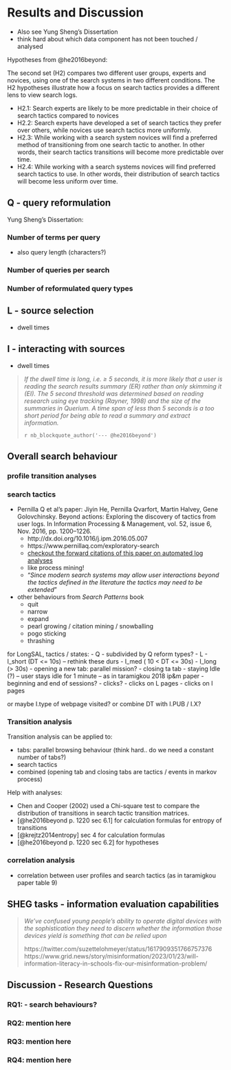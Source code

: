 # Results and Discussion

- Also see Yung Sheng's Dissertation
- think hard about which data component has not been touched / analysed


Hypotheses from @he2016beyond:

The second set (H2) compares two different user groups, experts and novices, using one of the search systems in two different conditions. The H2 hypotheses illustrate how a focus on search tactics provides a different lens to view search logs.

- H2.1: Search experts are likely to be more predictable in their choice of search tactics compared to novices
- H2.2: Search experts have developed a set of search tactics they prefer over others, while novices use search tactics more uniformly.
- H2.3: While working with a search system novices will find a preferred method of transitioning from one search tactic to another. In other words, their search tactics transitions will become more predictable over time.
- H2.4: While working with a search systems novices will find preferred search tactics to use. In other words, their distribution of search tactics will become less uniform over time.




## Q - query reformulation

Yung Sheng's Dissertation:

### Number of terms per query

- also query length (characters?)

### Number of queries per search

### Number of reformulated query types


## L - source selection

- dwell times

## I - interacting with sources

- dwell times

> 
> *If the dwell time is long, i.e. ≥ 5 seconds, it is more likely that a user is reading the search results summary (ER) rather than only skimming it (EI). The 5 second threshold was determined based on reading research using eye tracking (Rayner, 1998) and the size of the summaries in Querium. A time span of less than 5 seconds is a too short period for being able to read a summary and extract information.*
>
> `r nb_blockquote_author('--- @he2016beyond')`
>


## Overall search behaviour

### profile transition analyses


### search tactics

- Pernilla Q et al's paper: Jiyin He, Pernilla Qvarfort, Martin Halvey, Gene Golovchinsky. Beyond actions: Exploring the discovery of tactics from user logs. In Information Processing & Management, vol. 52, issue 6, Nov. 2016, pp. 1200–1226. 
  - http://dx.doi.org/10.1016/j.ipm.2016.05.007
  - https://www.pernillaq.com/exploratory-search
  - [checkout the forward citations of this paper on automated log analyses](https://scholar.google.com/scholar?cites=16001618163231710088&as_sdt=5,44&sciodt=0,44&hl=en)
  - like process mining!
  - "*Since modern search systems may allow user interactions beyond the tactics defined in the literature the tactics may need to be extended*"




- other behaviours from *Search Patterns* book
  - quit
  - narrow
  - expand
  - pearl growing / citation mining / snowballing
  - pogo sticking
  - thrashing

for LongSAL, tactics / states:
- Q
  - subdivided by Q reform types?
- L
- I\_short (DT <= 10s) -- rethink these durs
- I\_med ( 10 < DT <= 30s)
- I\_long (> 30s)
- opening a new tab: parallel mission?
- closing ta tab
- staying Idle (?) -- user stays idle for 1 minute -- as in taramigkou 2018 ip&m paper
- beginning and end of sessions?
- clicks?
  - clicks on L pages
  - clicks on I pages

or maybe I.type of webpage visited?
or combine DT with I.PUB / I.X?

### Transition analysis

Transition analysis can be applied to:

- tabs: parallel browsing behaviour (think hard.. do we need a constant number of tabs?)
- search tactics
- combined (opening tab and closing tabs are tactics / events in markov process)


Help with analyses:

- Chen and Cooper (2002) used a Chi-square test to compare the distribution of transitions in search tactic transition matrices.
- [@he2016beyond p. 1220 sec 6.1] for calculation formulas for entropy of transitions
- [@krejtz2014entropy] sec 4 for calculation formulas
- [@he2016beyond p. 1220 sec 6.2] for hypotheses


### correlation analysis

- correlation between user profiles and search tactics (as in taramigkou paper table 9)


## SHEG tasks - information evaluation capabilities

> *We've confused young people’s ability to operate digital devices with the sophistication they need to discern whether the information those devices yield is something that can be relied upon*
>
> https://twitter.com/suzettelohmeyer/status/1617909351766757376
> https://www.grid.news/story/misinformation/2023/01/23/will-information-literacy-in-schools-fix-our-misinformation-problem/





## Discussion - Research Questions

### RQ1: - search behaviours?

### RQ2: mention here



### RQ3: mention here


### RQ4: mention here
